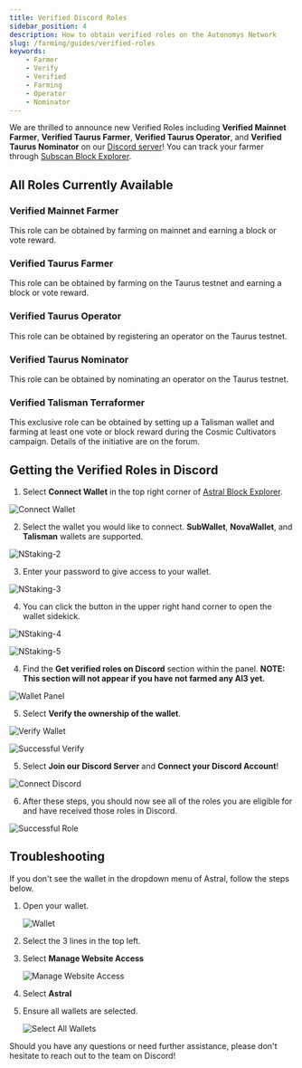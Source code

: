 ```yaml
---
title: Verified Discord Roles
sidebar_position: 4
description: How to obtain verified roles on the Autonomys Network
slug: /farming/guides/verified-roles
keywords:
    - Farmer
    - Verify
    - Verified
    - Farming
    - Operator
    - Nominator
---
```


We are thrilled to announce new Verified Roles including **Verified Mainnet Farmer**, **Verified Taurus Farmer**, **Verified Taurus Operator**, and **Verified Taurus Nominator** on our [Discord server](https://autonomys.xyz/discord)!
You can track your farmer through [Subscan Block Explorer](https://autonomys.subscan.io).

## All Roles Currently Available

### Verified Mainnet Farmer

This role can be obtained by farming on mainnet and earning a block or vote reward.

### Verified Taurus Farmer

This role can be obtained by farming on the Taurus testnet and earning a block or vote reward.

### Verified Taurus Operator

This role can be obtained by registering an operator on the Taurus testnet.

### Verified Taurus Nominator

This role can be obtained by nominating an operator on the Taurus testnet.

### Verified Talisman Terraformer

This exclusive role can be obtained by setting up a Talisman wallet and farming at least one vote or block reward during the Cosmic Cultivators campaign. Details of the initiative are on the forum.

## Getting the Verified Roles in Discord

1. Select **Connect Wallet** in the top right corner of [Astral Block Explorer](https://astral.autonomys.xyz).
    
![Connect Wallet](/img/doc-imgs/verify-farmer/connect-wallet.png)

2. Select the wallet you would like to connect. **SubWallet**, **NovaWallet**, and **Talisman** wallets are supported.

![NStaking-2](/img/doc-imgs/operators-staking/NStaking-2.png)

3. Enter your password to give access to your wallet.

![NStaking-3](/img/doc-imgs/operators-staking/NStaking-3.png)

4. You can click the button in the upper right hand corner to open the wallet sidekick. 

![NStaking-4](/img/doc-imgs/operators-staking/NStaking-4.png)

![NStaking-5](/img/doc-imgs/operators-staking/NStaking-5.png)

4. Find the **Get verified roles on Discord** section within the panel. **NOTE: This section will not appear if you have not farmed any AI3 yet.**

![Wallet Panel](/img/doc-imgs/verify-farmer/wallet-panel.png)

5. Select **Verify the ownership of the wallet**.
    
![Verify Wallet](/img/doc-imgs/operators-staking/NStaking-9.png)

![Successful Verify](/img/doc-imgs/verify-farmer/successful-verify.png)

5. Select **Join our Discord Server** and **Connect your Discord Account**!
    
![Connect Discord](/img/doc-imgs/verify-farmer/connect-discord.png)

6. After these steps, you should now see all of the roles you are eligible for and have received those roles in Discord.

![Successful Role](/img/doc-imgs/verify-farmer/successful-role.png)

## Troubleshooting
If you don't see the wallet in the dropdown menu of Astral, follow the steps below.
1. Open your wallet.
    
    ![Wallet](/img/doc-imgs/verify-farmer/wallet.png)

2. Select the 3 lines in the top left.


3. Select **Manage Website Access**
    
    ![Manage Website Access](/img/doc-imgs/verify-farmer/manage-website-access.png)

4. Select **Astral**

5. Ensure all wallets are selected.

    ![Select All Wallets](/img/doc-imgs/verify-farmer/select-astral.png)


Should you have any questions or need further assistance, please don't hesitate to reach out to the team on Discord!
